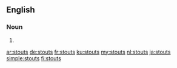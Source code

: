 ==English==

===Noun===
{{head|en|noun plural form}}

# {{plural of|stout|lang=en}}

[[ar:stouts]]
[[de:stouts]]
[[fr:stouts]]
[[ku:stouts]]
[[my:stouts]]
[[nl:stouts]]
[[ja:stouts]]
[[simple:stouts]]
[[fi:stouts]]